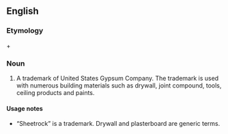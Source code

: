 {{also|Sheetrock}}
==English==

===Etymology===
{{term|sheet|lang=en}} + {{term|rock|lang=en}}

===Noun===
{{en-noun|-}}

# {{uncountable}} A trademark of United States Gypsum Company.  The trademark is used with numerous building materials such as drywall, joint compound, tools, ceiling products and paints.

====Usage notes====
* “Sheetrock” is a trademark. Drywall and plasterboard are generic terms.